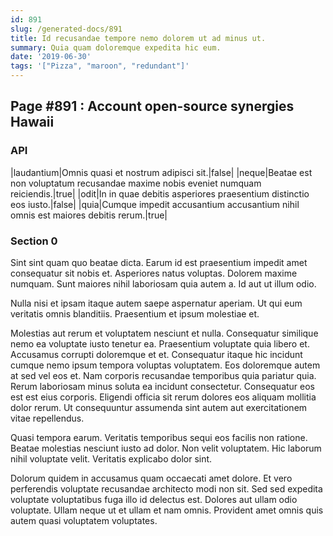 ```yaml
---
id: 891
slug: /generated-docs/891
title: Id recusandae tempore nemo dolorem ut ad minus ut.
summary: Quia quam doloremque expedita hic eum.
date: '2019-06-30'
tags: '["Pizza", "maroon", "redundant"]'
---
```

<Partial />

## Page #891 : Account open-source synergies Hawaii
### API

|laudantium|Omnis quasi et nostrum adipisci sit.|false|
|neque|Beatae est non voluptatum recusandae maxime nobis eveniet numquam reiciendis.|true|
|odit|In in quae debitis asperiores praesentium distinctio eos iusto.|false|
|quia|Cumque impedit accusantium accusantium nihil omnis est maiores debitis rerum.|true|




### Section 0
Sint sint quam quo beatae dicta. Earum id est praesentium impedit amet consequatur sit nobis et. Asperiores natus voluptas. Dolorem maxime numquam. Sunt maiores nihil laboriosam quia autem a. Id aut ut illum odio.
 Nulla nisi et ipsam itaque autem saepe aspernatur aperiam. Ut qui eum veritatis omnis blanditiis. Praesentium et ipsum molestiae et.
 Molestias aut rerum et voluptatem nesciunt et nulla. Consequatur similique nemo ea voluptate iusto tenetur ea. Praesentium voluptate quia libero et. Accusamus corrupti doloremque et et. Consequatur itaque hic incidunt cumque nemo ipsum tempora voluptas voluptatem. Eos doloremque autem at sed vel eos et.
Nam corporis recusandae temporibus quia pariatur quia. Rerum laboriosam minus soluta ea incidunt consectetur. Consequatur eos est est eius corporis. Eligendi officia sit rerum dolores eos aliquam mollitia dolor rerum. Ut consequuntur assumenda sint autem aut exercitationem vitae repellendus.
 Quasi tempora earum. Veritatis temporibus sequi eos facilis non ratione. Beatae molestias nesciunt iusto ad dolor. Non velit voluptatem. Hic laborum nihil voluptate velit. Veritatis explicabo dolor sint.
 Dolorum quidem in accusamus quam occaecati amet dolore. Et vero perferendis voluptate recusandae architecto modi non sit. Sed sed expedita voluptate voluptatibus fuga illo id delectus est. Dolores aut ullam odio voluptate. Ullam neque ut et ullam et nam omnis. Provident amet omnis quis autem quasi voluptatem voluptates.
